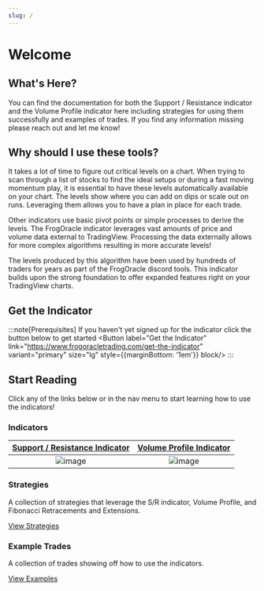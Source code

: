 ```yaml
---
slug: /
---
```


# Welcome

## What's Here?

You can find the documentation for both the Support / Resistance indicator and the Volume Profile indicator here including strategies for using them successfully and examples of trades. If you find any information missing please reach out and let me know!

## Why should I use these tools?

It takes a lot of time to figure out critical levels on a chart.  When trying to scan through a list of stocks to find the ideal setups or during a fast moving momentum play, it is essential to have these levels automatically available on your chart.  The levels show where you can add on dips or scale out on runs. Leveraging them allows you to  have a plan in place for each trade.

Other indicators use basic pivot points or simple processes to derive the levels. The FrogOracle indicator leverages vast amounts of price and volume data external to TradingView. Processing the data externally allows for more complex algorithms resulting in more accurate levels!  

The levels produced by this algorithm have been used by hundreds of traders for years as part of the FrogOracle discord tools. This indicator builds upon the strong foundation to offer expanded features right on your TradingView charts.

## Get the Indicator

:::note[Prerequisites]
If you haven't yet signed up for the indicator click the button below to get started
<Button label="Get the Indicator" link="https://www.frogoracletrading.com/get-the-indicator" variant="primary" size="lg" style={{marginBottom: '1em'}} block/>
:::


## Start Reading

Click any of the links below or in the nav menu to start learning how to use the indicators!

### Indicators
[Support / Resistance Indicator](sr)            |  [Volume Profile Indicator](vpd)
:-------------------------:|:-------------------------:
![image](_media/sr_overview.png )  |  ![image](_media/vpd_overview.png )

### Strategies
A collection of strategies that leverage the S/R indicator, Volume Profile, and Fibonacci Retracements and Extensions.

[View Strategies](strategies/sr_strategies.md)


### Example Trades

A collection of trades showing off how to use the indicators.

[View Examples](example_trades/examples.mdx)
